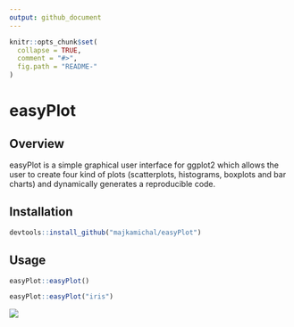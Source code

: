 ```yaml
---
output: github_document
---
```


<!-- README.md is generated from README.Rmd. Please edit that file -->

```r
knitr::opts_chunk$set(
  collapse = TRUE,
  comment = "#>",
  fig.path = "README-"
)
```

# easyPlot

## Overview

easyPlot is a simple graphical user interface for ggplot2 which allows the user to create four kind of plots (scatterplots, histograms, boxplots and bar charts) and dynamically generates a reproducible code.


## Installation

```r
devtools::install_github("majkamichal/easyPlot")
```

## Usage


```r
easyPlot::easyPlot()

easyPlot::easyPlot("iris")
```

![](easyPlot-pic.png)
